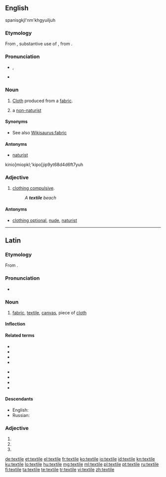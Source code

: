 ==English==
spanisgkjl'nm'khgyuiljuh
{{wikipedia|dab=textile (disambiguation)|textile}}

===Etymology===
From {{etyl|la}} {{term|textile|lang=la}}, substantive use of {{term|textilis||woven|lang=la}}, from {{term|texo|texō|weave|lang=la}}.

===Pronunciation===
* {{a|UK|US}} {{IPA|/ˈtɛks.taɪl/}}, {{X-SAMPA|/"tEks.taIl/}}
* {{audio|en-us-textile.ogg|Audio (US)}}

===Noun===
{{en-noun}}

# {{context|usually plural}} [[cloth|Cloth]] produced from a [[fabric]].
# {{context|naturism}} a [[non-naturist]]

====Synonyms====
* See also [[Wikisaurus:fabric]]

====Antonyms====
* {{sense|naturism}} [[naturist]]

kinio]miopkl;'kipo[jip9yt68d4d6ft7yuh

===Adjective===
{{en-adj}}

# {{context|naturism}} [[clothing compulsive]].
#: ''A '''textile''' beach''

====Antonyms====
* {{sense|naturism}} [[clothing optional]], [[nude]], [[naturist]]

----

==Latin==

===Etymology===
From {{term|textilis||woven|lang=la}}.

===Pronunciation===
* {{a|Classical}} {{IPA|/ˈteks.ti.le/|lang=la}}

===Noun===
{{la-noun|textile|textilis|textilis|n|third}}

# [[fabric]], [[#English|textile]], [[canvas]], piece of [[cloth]]

====Inflection====
{{la-decl-3rd-N|textile|textile|textil}}

====Related terms====
{{top2}}
* {{l|la|texo|texō}}
* {{l|la|textilis}}
* {{l|la|textor}}
* {{l|la|textorius|textōrius}}
{{mid2}}
* {{l|la|textrinus|textrīnus}}
* {{l|la|textrix|textrīx}}
* {{l|la|textum}}
* {{l|la|textus}}
{{bottom}}

====Descendants====
* English: {{l|en|textile}}
* Russian: {{l|ru|текстиль}}

===Adjective===
{{la-adj-form|textile}}

# {{inflection of|[[textilis#Latin|textilis]]||nom|n|s|lang=la}}
# {{inflection of|[[textilis#Latin|textilis]]||acc|n|s|lang=la}}
# {{inflection of|[[textilis#Latin|textilis]]||voc|n|s|lang=la}}

[[de:textile]]
[[et:textile]]
[[el:textile]]
[[fr:textile]]
[[ko:textile]]
[[io:textile]]
[[id:textile]]
[[kn:textile]]
[[ku:textile]]
[[lo:textile]]
[[hu:textile]]
[[mg:textile]]
[[ml:textile]]
[[pl:textile]]
[[pt:textile]]
[[ru:textile]]
[[fi:textile]]
[[ta:textile]]
[[te:textile]]
[[tr:textile]]
[[vi:textile]]
[[zh:textile]]